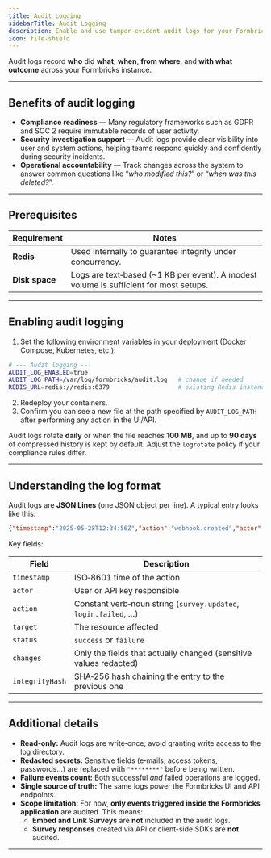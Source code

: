```yaml
---
title: Audit Logging
sidebarTitle: Audit Logging
description: Enable and use tamper‑evident audit logs for your Formbricks instance.
icon: file-shield
---
```



Audit logs record **who** did **what**, **when**, **from where**, and **with what outcome** across your Formbricks instance.

---

## Benefits of audit logging

- **Compliance readiness** — Many regulatory frameworks such as GDPR and SOC 2 require immutable records of user activity.
- **Security investigation support** — Audit logs provide clear visibility into user and system actions, helping teams respond quickly and confidently during security incidents.
- **Operational accountability** — Track changes across the system to answer common questions like “_who modified this?_” or “_when was this deleted?_”.

---

## Prerequisites

| Requirement | Notes |
|-------------|-------|
| **Redis** | Used internally to guarantee integrity under concurrency. |
| **Disk space** | Logs are text‑based (~1 KB per event). A modest volume is sufficient for most setups. |

---

## Enabling audit logging

1. Set the following environment variables in your deployment (Docker Compose, Kubernetes, etc.):

```bash title=".env"
# --- Audit logging ---
AUDIT_LOG_ENABLED=true
AUDIT_LOG_PATH=/var/log/formbricks/audit.log   # change if needed
REDIS_URL=redis://redis:6379                   # existing Redis instance
```

2. Redeploy your containers.
3. Confirm you can see a new file at the path specified by `AUDIT_LOG_PATH` after performing any action in the UI/API.

<Hint type="info">Audit logs rotate **daily** or when the file reaches **100 MB**, and up to **90 days** of compressed history is kept by default. Adjust the `logrotate` policy if your compliance rules differ.</Hint>

---

## Understanding the log format

Audit logs are **JSON Lines** (one JSON object per line). A typical entry looks like this:

```json
{"timestamp":"2025-05-28T12:34:56Z","action":"webhook.created","actor":{"id":"apiKey_123","type":"api"},"target":{"type":"webhook","id":"wh_456"},"organizationId":"org_789","status":"success","ipAddress":"203.0.113.42","changes":{"url":"https://example.com"},"integrityHash":"…","previousHash":"…"}
```

Key fields:

| Field | Description |
|-------|-------------|
| `timestamp` | ISO‑8601 time of the action |
| `actor` | User or API key responsible |
| `action` | Constant verb‑noun string (`survey.updated`, `login.failed`, …) |
| `target` | The resource affected |
| `status` | `success` or `failure` |
| `changes` | Only the fields that actually changed (sensitive values redacted) |
| `integrityHash` | SHA‑256 hash chaining the entry to the previous one |

---

## Additional details

- **Read‑only:** Audit logs are write‑once; avoid granting write access to the log directory.
- **Redacted secrets:** Sensitive fields (e‑mails, access tokens, passwords…) are replaced with `"********"` before being written.
- **Failure events count:** Both successful *and* failed operations are logged.
- **Single source of truth:** The same logs power the Formbricks UI and API endpoints.
- **Scope limitation:** For now, **only events triggered inside the Formbricks application** are audited. This means:
  - **Embed and Link Surveys** are **not** included in the audit logs.
  - **Survey responses** created via API or client-side SDKs are **not** audited.

---
